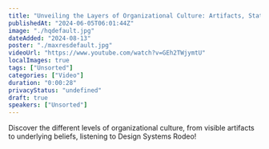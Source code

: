```yaml
---
title: "Unveiling the Layers of Organizational Culture: Artifacts, Statements, and Beliefs"
publishedAt: "2024-06-05T06:01:44Z"
image: "./hqdefault.jpg"
dateAdded: "2024-08-13"
poster: "./maxresdefault.jpg"
videoUrl: "https://www.youtube.com/watch?v=GEh2TWjymtU"
localImages: true
tags: ["Unsorted"]
categories: ["Video"]
duration: "0:00:28"
privacyStatus: "undefined"
draft: true
speakers: ["Unsorted"]
---
```

Discover the different levels of organizational culture, from visible artifacts to underlying beliefs,  listening to Design Systems Rodeo!
